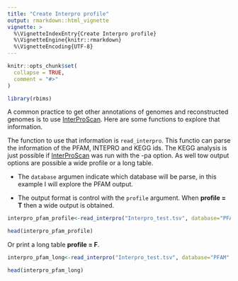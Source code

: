 ```yaml
---
title: "Create Interpro profile"
output: rmarkdown::html_vignette
vignette: >
  %\VignetteIndexEntry{Create Interpro profile}
  %\VignetteEngine{knitr::rmarkdown}
  %\VignetteEncoding{UTF-8}
---
```


```r
knitr::opts_chunk$set(
  collapse = TRUE,
  comment = "#>"
)
```

```r
library(rbims)
```

A common practice to get other annotations of genomes and reconstructed genomes is to use [InterProScan](https://interproscan-docs.readthedocs.io/en/latest/). Here are some functions to explore that information.

The function to use that information is `read_interpro`. This functio can parse the information of the PFAM, INTEPRO and KEGG ids. The KEGG analysis is just possible if [InterProScan](https://interproscan-docs.readthedocs.io/en/latest/) was run with the -pa option. As well tow output options are possible a wide profile or a long table. 


- The `database` argumen indicate which database will be parse, in this example I will explore the PFAM output. 

- The output format is control with the `profile` argument. When **profile = T** then a wide output is obtained.

```r
interpro_pfam_profile<-read_interpro("Interpro_test.tsv", database="PFAM", profile = T)
```

```r
head(interpro_pfam_profile)
```

Or print a long table **profile = F**. 

```r
interpro_pfam_long<-read_interpro("Interpro_test.tsv", database="PFAM", profile = F)
```

```r
head(interpro_pfam_long)
```








